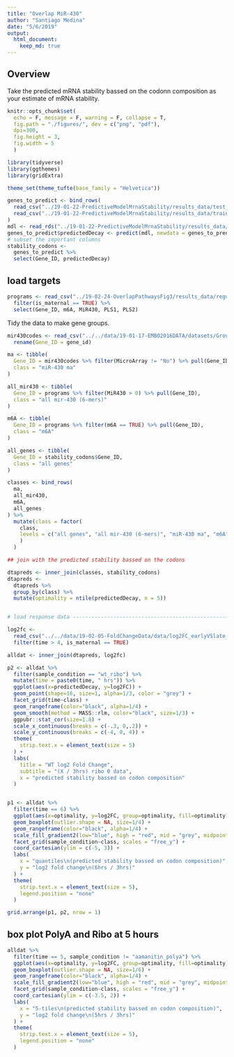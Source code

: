 ```yaml
---
title: "Overlap MiR-430"
author: "Santiago Medina"
date: "5/6/2019"
output: 
  html_document:
    keep_md: true
---
```



## Overview

Take the predicted mRNA stability bassed on the codonn composition as your estimate of mRNA stability.

```r
knitr::opts_chunk$set(
  echo = F, message = F, warning = F, collapse = T,
  fig.path = "./figures/", dev = c("png", "pdf"),
  dpi=300,
  fig.height = 3,
  fig.width = 5
  )

library(tidyverse)
library(ggthemes)
library(gridExtra)

theme_set(theme_tufte(base_family = "Helvetica"))
```

```r
genes_to_predict <- bind_rows(
  read_csv("../19-01-22-PredictiveModelMrnaStability/results_data/test_data.csv"),
  read_csv("../19-01-22-PredictiveModelMrnaStability/results_data/train_data.csv")
)
mdl <- read_rds("../19-01-22-PredictiveModelMrnaStability/results_data/trained_models/svmRModel.rds")
genes_to_predict$predictedDecay <- predict(mdl, newdata = genes_to_predict)
# subset the important columns
stability_codons <- 
  genes_to_predict %>% 
  select(Gene_ID, predictedDecay)
```

## load targets

```r
programs <- read_csv("../19-02-24-OverlapPathwaysFig3/results_data/regulatory_pathways_matrix.csv") %>% 
  filter(is_maternal == TRUE) %>% 
  select(Gene_ID, m6A, MiR430, PLS1, PLS2)
```

Tidy the data to make gene groups.


```r
mir430codes <- read_csv("../../data/19-01-17-EMBO2016DATA/datasets/Groups/mir430_genes_targets.csv") %>% 
  rename(Gene_ID = gene_id)

ma <- tibble(
  Gene_ID = mir430codes %>% filter(MicroArray != "No") %>% pull(Gene_ID),
  class = "miR-430 ma"
)

all_mir430 <- tibble(
  Gene_ID = programs %>% filter(MiR430 > 0) %>% pull(Gene_ID),
  class = "all mir-430 (6-mers)"
)

m6A <- tibble(
  Gene_ID = programs %>% filter(m6A == TRUE) %>% pull(Gene_ID),
  class = "m6A"
)

all_genes <- tibble(
  Gene_ID = stability_codons$Gene_ID,
  class = "all genes"
)

classes <- bind_rows(
  ma,
  all_mir430,
  m6A,
  all_genes
) %>% 
  mutate(class = factor(
    class,
    levels = c("all genes", "all mir-430 (6-mers)", "miR-430 ma", "m6A")
    )
  )

## join with the predicted stability bassed on the codons

dtapreds <- inner_join(classes, stability_codons)
dtapreds <- 
  dtapreds %>% 
  group_by(class) %>% 
  mutate(optimality = ntile(predictedDecay, n = 5))


# load response data ------------------------------------------------------

log2fc <- 
  read_csv("../../data/19-02-05-FoldChangeData/data/log2FC_earlyVSlate_tidytimecourse.csv") %>% 
  filter(time > 4, is_maternal == TRUE)

alldat <- inner_join(dtapreds, log2fc)


```

```r
p2 <- alldat %>% 
  filter(sample_condition == "wt_ribo") %>% 
  mutate(time = paste0(time, " hrs")) %>% 
  ggplot(aes(x=predictedDecay, y=log2FC)) +
  geom_point(shape=16, size=1, alpha=1/3, color = "grey") +
  facet_grid(time~class) +
  geom_rangeframe(color="black", alpha=1/4) +
  geom_smooth(method = MASS::rlm, color="black", size=1/3) +
  ggpubr::stat_cor(size=1.8) +
  scale_x_continuous(breaks = c(-.3, 0,.2)) +
  scale_y_continuous(breaks = c(-4, 0, 4)) +
  theme(
    strip.text.x = element_text(size = 5)
  ) +
  labs(
    title = "WT log2 Fold Change",
    subtitle = "(X / 3hrs) ribo 0 data",
    x = "predicted stability bassed on codon composition"
  )


p1 <- alldat %>% 
  filter(time == 6) %>% 
  ggplot(aes(x=optimality, y=log2FC, group=optimality, fill=optimality)) +
  geom_boxplot(outlier.shape = NA, size=1/4) +
  geom_rangeframe(color="black", alpha=1/4) +
  scale_fill_gradient2(low="blue", high = "red", mid = "grey", midpoint = 3) +
  facet_grid(sample_condition~class, scales = "free_y") +
  coord_cartesian(ylim = c(-5, 3)) +
  labs(
    x = "quantiles\n(predicted stability bassed on codon composition)",
    y = "log2 fold change\n(6hrs / 3hrs)"
  ) +
  theme(
    strip.text.x = element_text(size = 5),
    legend.position = "none"
  )

grid.arrange(p1, p2, nrow = 1)

```

## box plot PolyA and Ribo at 5 hours

```r
alldat %>% 
  filter(time == 5, sample_condition != "aamanitin_polya") %>% 
  ggplot(aes(x=optimality, y=log2FC, group=optimality, fill=optimality)) +
  geom_boxplot(outlier.shape = NA, size=1/6) +
  geom_rangeframe(color="black", alpha=1/4) +
  scale_fill_gradient2(low="blue", high = "red", mid = "grey", midpoint = 3) +
  facet_grid(sample_condition~class, scales = "free_y") +
  coord_cartesian(ylim = c(-3.5, 2)) +
  labs(
    x = "5-tiles\n(predicted stability bassed on codon composition)",
    y = "log2 fold change\n(5hrs / 3hrs)"
  ) +
  theme(
    strip.text.x = element_text(size = 5),
    legend.position = "none"
  )
```

